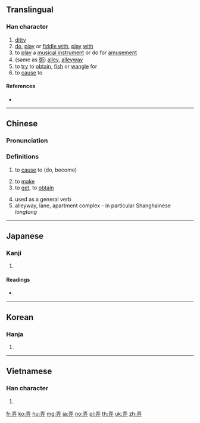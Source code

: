 ==Translingual==

===Han character===
{{Han char|rn=55|rad=廾|as=04|sn=7|four=10441|canj=MGT|ids=⿱王廾}}

# [[ditty]]
# [[do]], [[play]] or [[fiddle with]], [[play]] [[with]]
# to [[play]] a [[musical instrument]] or do for [[amusement]]
# (same as [[衖]]) [[alley]], [[alleyway]]
# to [[try]] to [[obtain]], [[fish]] or [[wangle]] for
# to [[cause]] to

====References====
* {{Han ref|kx=0353.170|dkj=09596|dj=0669.010|hdz=10515.010|uh=5F04|ud=24324|bh=A7CB|bd=42955}}

----

==Chinese==
{{zh-forms}}

===Pronunciation===
{{zh-pron
|m=nòng,lòng
|c=lung6,nung6
|h=pfs=nung
|mn=lāng/lōng
|mn-t=long6
|mc=y
|oc=y
|ma=y
|cat=n,v
}}

===Definitions===
{{zh-hanzi}}

# to [[cause]] to (do, become)
#: {{zh-x|他 把 小孩 弄 哭 了。|He made the kid cry.}}
# to [[make]]
# to [[get]], to [[obtain]]
#: {{zh-x|你 這 書 哪兒{r} 弄 的 呀。|Where did you get the book?}}
# used as a general verb
# alleyway, lane, apartment complex - in particular Shanghainese ''longtang''
#: {{zh-x|上海市 普陀区 安 远 路 一八八 弄 十三 号 二〇五 室|Suite 205, No. 13, 188 Anyuan Road, Putuo District, Shanghai}}
----

==Japanese==

===Kanji===
{{ja-kanji|grade=c|rs=廾04}}

# {{defn|lang=ja|sort=廾04}}

====Readings====
* {{ja-readings|on=[[ろう]] (rō)|kun=[[もてあそぶ]] (moteasobu), [[たわむれる]] (tawamureru), [[いじる]] (ijiru), [[いじくる]] (ijikuru), [[いらう]] (irau), [[いろう]] (irou), [[まさぐる]] (masaguru)}}

----

==Korean==

===Hanja===
{{ko-hanja|hangeul=[[롱]], [[농]]|eumhun=|rv=rong, nong|mr=rong, nong|y=long, nong}}

# {{defn|lang=ko|sort=廾04}}

----

==Vietnamese==

===Han character===
{{vi-hantu|[[lộng]], [[lóng]], [[lồng]], [[luồng]], [[lòng]], [[lụng]], [[trổng]]|rs=廾04}}

# {{defn|lang=vi|sort=廾04}}

[[fr:弄]]
[[ko:弄]]
[[hu:弄]]
[[mg:弄]]
[[ja:弄]]
[[no:弄]]
[[pl:弄]]
[[th:弄]]
[[uk:弄]]
[[zh:弄]]